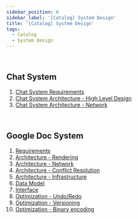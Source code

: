 ```yaml
---
sidebar_position: 0
sidebar_label: '[Catalog] System Design'
title: '[Catalog] System Design'
tags:
  - Catalog
  - System Design
---
```


<br />

## Chat System

1. [Chat System Requirements](./chat-system-requirements)
2. [Chat System Architecture - High Level Design](./chat-system-architecture-high-level-design)
3. [Chat System Architecture - Network](./chat-system-architecture-network)

<br />

## Google Doc System

1. [Requirements](./google-doc-system-requirements)
2. [Architecture - Rendering](./google-doc-system-architecture-rendering)
3. [Architecture - Network](./google-doc-system-architecture-network)
4. [Architecture - Conflict Resolution](./google-doc-system-architecture-conflict-resolution)
5. [Architecture - Infrastructure](./google-doc-system-architecture-infrastructure)
6. [Data Model](./google-doc-system-data-model)
7. [Interface](./google-doc-system-interface)
8. [Optimization - Undo/Redo](./google-doc-system-optimization-undo-redo)
9. [Optimization - Versioning](./google-doc-system-optimization-versioning)
10. [Optimization - Binary encoding](./google-doc-system-optimization-binary-encoding)


<br />